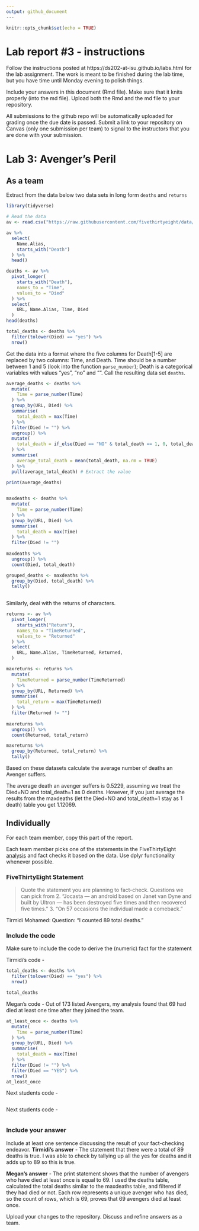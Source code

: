 ```yaml
---
output: github_document
---
```


<!-- README.md is generated from README.Rmd. Please edit the README.Rmd file -->


```r
knitr::opts_chunk$set(echo = TRUE)
```

# Lab report #3 - instructions

Follow the instructions posted at https://ds202-at-isu.github.io/labs.html for the lab assignment. The work is meant to be finished during the lab time, but you have time until Monday evening to polish things.

Include your answers in this document (Rmd file). Make sure that it knits properly (into the md file). Upload both the Rmd and the md file to your repository.  

All submissions to the github repo will be automatically uploaded for grading once the due date is passed.
Submit a link to your repository on Canvas (only one submission per team) to signal to the instructors that you are done with your submission.

# Lab 3: Avenger's Peril

## As a team

Extract from the data below two data sets in long form `deaths` and `returns`

```r
library(tidyverse)

# Read the data
av <- read.csv("https://raw.githubusercontent.com/fivethirtyeight/data/master/avengers/avengers.csv", stringsAsFactors = FALSE)

av %>% 
  select(
    Name.Alias,
    starts_with("Death")
  ) %>% 
  head()

deaths <- av %>% 
  pivot_longer(
    starts_with("Death"),
    names_to = "Time",
    values_to = "Died"
  ) %>%
  select(
    URL, Name.Alias, Time, Died
  )
head(deaths)

total_deaths <- deaths %>%
  filter(tolower(Died) == "yes") %>%
  nrow()

```

Get the data into a format where the five columns for Death[1-5] are replaced by two columns: Time, and Death. Time should be a number between 1 and 5 (look into the function `parse_number`); Death is a categorical variables with values "yes", "no" and "". Call the resulting data set `deaths`. 


```r

average_deaths <- deaths %>%
  mutate(
    Time = parse_number(Time)
  ) %>% 
  group_by(URL, Died) %>% 
  summarise(
    total_death = max(Time)
  ) %>% 
  filter(Died != "") %>%
  ungroup() %>% 
  mutate(
    total_death = if_else(Died == "NO" & total_death == 1, 0, total_death) #Sets the people who never died to 0 deaths
  ) %>%
  summarise(
    average_total_death = mean(total_death, na.rm = TRUE)
  ) %>%
  pull(average_total_death) # Extract the value

print(average_deaths)

  
maxdeaths <- deaths %>% 
  mutate(
    Time = parse_number(Time)
  ) %>% 
  group_by(URL, Died) %>% 
  summarise(
    total_death = max(Time)
  ) %>%
  filter(Died != "")
  
maxdeaths %>% 
  ungroup() %>% 
  count(Died, total_death)

grouped_deaths <- maxdeaths %>%
  group_by(Died, total_death) %>%
  tally()
  
```

Similarly, deal with the returns of characters.

``` r

returns <- av %>% 
  pivot_longer(
    starts_with("Return"),
    names_to = "TimeReturned",
    values_to = "Returned"
  ) %>%
  select(
    URL, Name.Alias, TimeReturned, Returned,
  )

maxreturns <- returns %>% 
  mutate(
    TimeReturned = parse_number(TimeReturned)
  ) %>% 
  group_by(URL, Returned) %>% 
  summarise(
    total_return = max(TimeReturned)
  ) %>%
  filter(Returned != "")
  
maxreturns %>% 
  ungroup() %>% 
  count(Returned, total_return)

maxreturns %>%
  group_by(Returned, total_return) %>%
  tally()

```

Based on these datasets calculate the average number of deaths an Avenger suffers. 

The average death an avenger suffers is 0.5229, assuming we treat the Died=NO and total_death=1 as 0 deaths. However, if you just average the results from the maxdeaths (let the Died=NO and total_death=1 stay as 1 death) table you get 1.12069.

## Individually

For each team member, copy this part of the report. 

Each team member picks one of the statements in the FiveThirtyEight [analysis](https://fivethirtyeight.com/features/avengers-death-comics-age-of-ultron/) and fact checks it based on the data. Use dplyr functionality whenever possible.

### FiveThirtyEight Statement

> Quote the statement you are planning to fact-check.
Questions we can pick from 
2. "Jocasta — an android based on Janet van Dyne and built by Ultron — has been destroyed five times and then recovered five times."
3. "On 57 occasions the individual made a comeback."

Tirmidi Mohamed: Question: "I counted 89 total deaths."

### Include the code

Make sure to include the code to derive the (numeric) fact for the statement

Tirmidi's code -
```r
total_deaths <- deaths %>%
  filter(tolower(Died) == "yes") %>%
  nrow()

total_deaths
```

Megan's code - Out of 173 listed Avengers, my analysis found that 69 had died at least one time after they joined the team.
```r

at_least_once <- deaths %>%
  mutate(
    Time = parse_number(Time)
  ) %>% 
  group_by(URL, Died) %>% 
  summarise(
    total_death = max(Time)
  ) %>%
  filter(Died != "") %>%
  filter(Died == "YES") %>%
  nrow()
at_least_once

```

Next students code - 

```r

```
Next students code -

```r

```
### Include your answer

Include at least one sentence discussing the result of your fact-checking endeavor.
**Tirmidi's answer**
 - The statement that there were a total of 89 deaths is true. I was able to check by tallying up all the yes for deaths and it adds up to 89 so this is true.
 
**Megan's answer**
 - The print statement shows that the number of avengers who have died at least once is equal to 69. I used the deaths table, calculated the total deaths similar to the maxdeaths table, and filtered if they had died or not. Each row represents a unique avenger who has died, so the count of rows, which is 69, proves that 69 avengers died at least once.

Upload your changes to the repository. Discuss and refine answers as a team.
